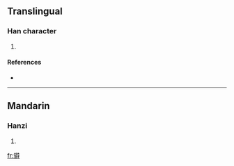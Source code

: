 ==Translingual==

===Han character===
{{Han char|rn=75|rad=木|as=18|sn=22|four=|canj=木木月日戈 (DDBAI)}}

# {{defn|Han|sort=木18}}

====References====
* {{Han ref|kx=0563.231|hdz=80022.010|uh=6B0E|ud=27406}}

----

==Mandarin==

===Hanzi===
{{cmn-hanzi|pin=[[yù]] ([[yu4]])|wg=yü<sup>4</sup>}}

# {{defn|Mandarin|sort=木18}}

[[fr:欎]]
